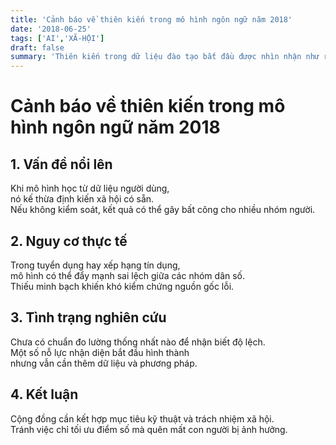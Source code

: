 ```yaml
---
title: 'Cảnh báo về thiên kiến trong mô hình ngôn ngữ năm 2018'
date: '2018-06-25'
tags: ['AI','XÃ-HỘI']
draft: false
summary: 'Thiên kiến trong dữ liệu đào tạo bắt đầu được nhìn nhận như rủi ro lớn của NLP.'
---
```


# Cảnh báo về thiên kiến trong mô hình ngôn ngữ năm 2018

## 1. Vấn đề nổi lên

Khi mô hình học từ dữ liệu người dùng,  
nó kế thừa định kiến xã hội có sẵn.  
Nếu không kiểm soát, kết quả có thể gây bất công cho nhiều nhóm người.

## 2. Nguy cơ thực tế

Trong tuyển dụng hay xếp hạng tín dụng,  
 mô hình có thể đẩy mạnh sai lệch giữa các nhóm dân số.  
Thiếu minh bạch khiến khó kiểm chứng nguồn gốc lỗi.

## 3. Tình trạng nghiên cứu

Chưa có chuẩn đo lường thống nhất nào để nhận biết độ lệch.  
Một số nỗ lực nhận diện bắt đầu hình thành  
nhưng vẫn cần thêm dữ liệu và phương pháp.

## 4. Kết luận

Cộng đồng cần kết hợp mục tiêu kỹ thuật và trách nhiệm xã hội.  
Tránh việc chỉ tối ưu điểm số mà quên mất con người bị ảnh hưởng.

